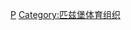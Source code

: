 {{Catnav|頁面分類|...|棒球|棒球隊|美國職棒大聯盟球隊}}
{{Catnav|頁面分類|...|美國棒球|美國職棒大聯盟|美國職棒大聯盟球隊}}
{{catmore}}
{{Commonscat|Pittsburgh Pirates}}

[[Category:美國職棒大聯盟球隊|P]]
[[Category:匹兹堡体育组织|Category:匹兹堡体育组织]]